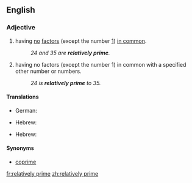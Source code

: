 ==English==
{{wikipedia}}
===Adjective===
{{en-adj|-}}
#{{mathematics|of two or more numbers}} having [[no]] [[factor]]s (except the number [[1]]) [[in common]].
#:''24 and 35 are '''relatively prime'''.''
#{{mathematics|of a number}} having no factors (except the number 1) in common with a specified other number or numbers.
#:''24 is '''relatively prime''' to 35.''

====Translations====
{{trans-top|(of two or more positive integers) having no factors in common}}
* German: {{t|de|relativ prim}}
{{trans-mid}}
* Hebrew: {{t|he|זרים|tr=zarím|sc=Hebr}}
{{trans-bottom}}

{{trans-top|(of a positive integer) having no factor in common with...}}
* Hebrew: {{t|he|זר|tr=zár|sc=Hebr}}
{{trans-mid}}
{{trans-bottom}}


====Synonyms====
*[[coprime]]

[[fr:relatively prime]]
[[zh:relatively prime]]